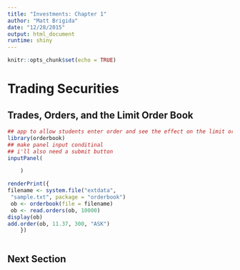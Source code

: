 ```yaml
---
title: "Investments: Chapter 1"
author: "Matt Brigida"
date: "12/28/2015"
output: html_document
runtime: shiny
---
```


```r
knitr::opts_chunk$set(echo = TRUE)
```

# Trading Securities



## Trades, Orders, and the Limit Order Book

```r
## app to allow students enter order and see the effect on the limit orderbook
library(orderbook)
## make panel input conditinal
## i'll also need a submit button
inputPanel(

    )

renderPrint({
filename <- system.file("extdata",
 "sample.txt", package = "orderbook")
 ob <- orderbook(file = filename)
 ob <- read.orders(ob, 10000)
display(ob)
add.order(ob, 11.37, 300, "ASK")
    })



```


## Next Section
